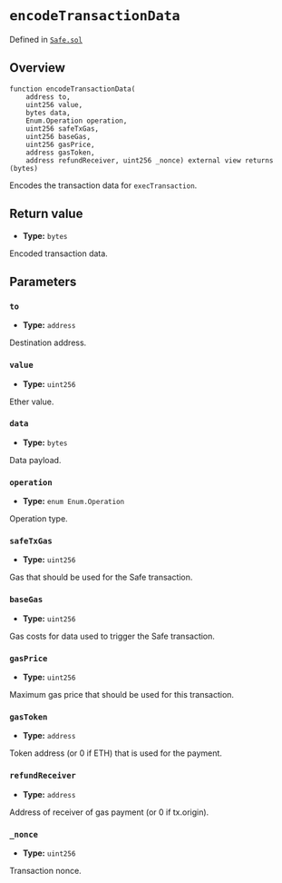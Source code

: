 # `encodeTransactionData`
Defined in [`Safe.sol`](https://github.com/safe-global/safe-smart-account/tree/main/contracts/Safe.sol#L403)

## Overview

```solidity
function encodeTransactionData(
    address to,
    uint256 value,
    bytes data,
    Enum.Operation operation,
    uint256 safeTxGas,
    uint256 baseGas,
    uint256 gasPrice,
    address gasToken,
    address refundReceiver, uint256 _nonce) external view returns (bytes)

```

Encodes the transaction data for `execTransaction`.

## Return value

- **Type:** `bytes`

Encoded transaction data.

## Parameters

### `to`
- **Type:** `address`

Destination address.

### `value`
- **Type:** `uint256`

Ether value.

### `data`
- **Type:** `bytes`

Data payload.

### `operation`
- **Type:** `enum Enum.Operation`

Operation type.

### `safeTxGas`
- **Type:** `uint256`

Gas that should be used for the Safe transaction.

### `baseGas`
- **Type:** `uint256`

Gas costs for data used to trigger the Safe transaction.

### `gasPrice`
- **Type:** `uint256`

Maximum gas price that should be used for this transaction.

### `gasToken`
- **Type:** `address`

Token address (or 0 if ETH) that is used for the payment.

### `refundReceiver`
- **Type:** `address`

Address of receiver of gas payment (or 0 if tx.origin).

### `_nonce`
- **Type:** `uint256`

Transaction nonce.
